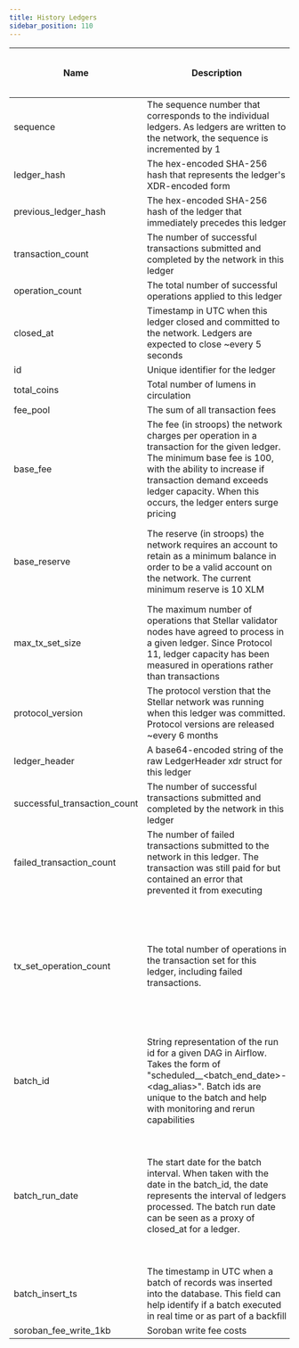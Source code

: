 ```yaml
---
title: History Ledgers
sidebar_position: 110
---
```


| Name                         | Description                                                                                                                                                                                                                                              | Data Type | Domain Values                                  | Primary Key? | Natural Key? | Partition or Cluster Field? | Required? | Notes                                                                                                                                                            |
| ---------------------------- | -------------------------------------------------------------------------------------------------------------------------------------------------------------------------------------------------------------------------------------------------------- | --------- | ---------------------------------------------- | ------------ | ------------ | --------------------------- | --------- | ---------------------------------------------------------------------------------------------------------------------------------------------------------------- |
| sequence                     | The sequence number that corresponds to the individual ledgers. As ledgers are written to the network, the sequence is incremented by 1                                                                                                                  | integer   |                                                |              | Yes          | cluster                     | Yes       |                                                                                                                                                                  |
| ledger_hash                  | The hex-encoded SHA-256 hash that represents the ledger's XDR-encoded form                                                                                                                                                                               | string    |                                                |              |              |                             | Yes       |                                                                                                                                                                  |
| previous_ledger_hash         | The hex-encoded SHA-256 hash of the ledger that immediately precedes this ledger                                                                                                                                                                         | string    |                                                |              |              |                             | No        |                                                                                                                                                                  |
| transaction_count            | The number of successful transactions submitted and completed by the network in this ledger                                                                                                                                                              | integer   |                                                |              |              |                             | Yes       | Defaults to 0                                                                                                                                                    |
| operation_count              | The total number of successful operations applied to this ledger                                                                                                                                                                                         | integer   |                                                |              |              |                             | Yes       | Defaults to 0                                                                                                                                                    |
| closed_at                    | Timestamp in UTC when this ledger closed and committed to the network. Ledgers are expected to close ~every 5 seconds                                                                                                                                    | timestamp |                                                |              | Yes          | cluster, MONTH partition    | Yes       |                                                                                                                                                                  |
| id                           | Unique identifier for the ledger                                                                                                                                                                                                                         | integer   |                                                | Yes          |              |                             | No        |                                                                                                                                                                  |
| total_coins                  | Total number of lumens in circulation                                                                                                                                                                                                                    | integer   |                                                |              |              |                             | Yes       |                                                                                                                                                                  |
| fee_pool                     | The sum of all transaction fees                                                                                                                                                                                                                          | integer   |                                                |              |              |                             | Yes       |                                                                                                                                                                  |
| base_fee                     | The fee (in stroops) the network charges per operation in a transaction for the given ledger. The minimum base fee is 100, with the ability to increase if transaction demand exceeds ledger capacity. When this occurs, the ledger enters surge pricing | integer   |                                                |              |              |                             | Yes       | The stroop is the fractional representation of a lumen (XLM). 1 stroop is 0.0000001 XLM.                                                                         |
| base_reserve                 | The reserve (in stroops) the network requires an account to retain as a minimum balance in order to be a valid account on the network. The current minimum reserve is 10 XLM                                                                             | integer   | 5000000<br>100000000                           |              |              |                             | Yes       | The stroop is the fractional representation of a lumen (XLM). 1 stroop is 0.0000001 XLM.                                                                         |
| max_tx_set_size              | The maximum number of operations that Stellar validator nodes have agreed to process in a given ledger. Since Protocol 11, ledger capacity has been measured in operations rather than transactions                                                      | integer   | 50 - original max<br>500<br>1000 - current max |              |              |                             | Yes       |                                                                                                                                                                  |
| protocol_version             | The protocol verstion that the Stellar network was running when this ledger was committed. Protocol versions are released ~every 6 months                                                                                                                | integer   | integers 1 - 19<br>(will increment)            |              |              |                             | Yes       | Defaults to 0                                                                                                                                                    |
| ledger_header                | A base64-encoded string of the raw LedgerHeader xdr struct for this ledger                                                                                                                                                                               | bytes     |                                                |              |              |                             | No        |                                                                                                                                                                  |
| successful_transaction_count | The number of successful transactions submitted and completed by the network in this ledger                                                                                                                                                              | integer   |                                                |              |              |                             | No        |                                                                                                                                                                  |
| failed_transaction_count     | The number of failed transactions submitted to the network in this ledger. The transaction was still paid for but contained an error that prevented it from executing                                                                                    | integer   |                                                |              |              |                             | No        |                                                                                                                                                                  |
| tx_set_operation_count       | The total number of operations in the transaction set for this ledger, including failed transactions.                                                                                                                                                    | integer   |                                                |              |              |                             | No        | Transactions on Stellar are atomic. If one of the operations within a transaction set fails, the entire transaction will failed, including any other operations. |
| batch_id                     | String representation of the run id for a given DAG in Airflow. Takes the form of "scheduled__<batch_end_date>-<dag_alias>". Batch ids are unique to the batch and help with monitoring and rerun capabilities                                           | string    |                                                |              |              |                             | Yes       |                                                                                                                                                                  |
| batch_run_date               | The start date for the batch interval. When taken with the date in the batch_id, the date represents the interval of ledgers processed. The batch run date can be seen as a proxy of closed_at for a ledger.                                             | datetime  |                                                |              |              |                             | Yes       | The table is partitioned on batch_run_date. It is recommended to always include the batch_run_date in the filter if possible to help reduce query cost.          |
| batch_insert_ts              | The timestamp in UTC when a batch of records was inserted into the database. This field can help identify if a batch executed in real time or as part of a backfill                                                                                      | timestamp |                                                |              |              |                             | Yes       |                                                                                                                                                                  |
| soroban_fee_write_1kb        | Soroban write fee costs                                                                                                                                                                                                                                  | integer   |                                                |              |              |                             |           |